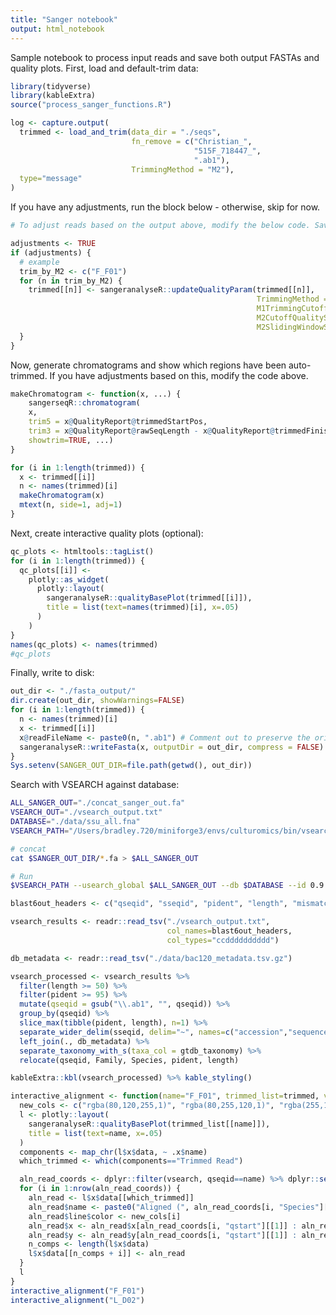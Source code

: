 ```yaml
---
title: "Sanger notebook"
output: html_notebook
---
```


Sample notebook to process input reads and save both output FASTAs and quality plots. First, load and default-trim data:

```r
library(tidyverse)
library(kableExtra)
source("process_sanger_functions.R")

log <- capture.output(
  trimmed <- load_and_trim(data_dir = "./seqs",
                           fn_remove = c("Christian_",
                                         "515F_718447_",
                                         ".ab1"),
                           TrimmingMethod = "M2"),
  type="message"
)

```

If you have any adjustments, run the block below - otherwise, skip for now.

```r

# To adjust reads based on the output above, modify the below code. Saving this as a new notebook allows you to have a record of how you adjusted trimming parameters. After you run this chunk, be sure to re-run the plots above.

adjustments <- TRUE
if (adjustments) {
  # example
  trim_by_M2 <- c("F_F01")
  for (n in trim_by_M2) {
    trimmed[[n]] <- sangeranalyseR::updateQualityParam(trimmed[[n]],
                                                       TrimmingMethod = "M2",
                                                       M1TrimmingCutoff = NULL,
                                                       M2CutoffQualityScore = 15,
                                                       M2SlidingWindowSize = 20)
  }
}
```


Now, generate chromatograms and show which regions have been auto-trimmed. If you have adjustments based on this, modify the code above.


```r
makeChromatogram <- function(x, ...) {
    sangerseqR::chromatogram(
    x,
    trim5 = x@QualityReport@trimmedStartPos,
    trim3 = x@QualityReport@rawSeqLength - x@QualityReport@trimmedFinishPos,
    showtrim=TRUE, ...)
}

for (i in 1:length(trimmed)) {
  x <- trimmed[[i]]
  n <- names(trimmed)[i]
  makeChromatogram(x)
  mtext(n, side=1, adj=1)
}

```

Next, create interactive quality plots (optional):

```r

qc_plots <- htmltools::tagList()
for (i in 1:length(trimmed)) {
  qc_plots[[i]] <- 
    plotly::as_widget(
      plotly::layout(
        sangeranalyseR::qualityBasePlot(trimmed[[i]]),
        title = list(text=names(trimmed)[i], x=.05)
      )
    )
}
names(qc_plots) <- names(trimmed)
#qc_plots

```

Finally, write to disk:

```r

out_dir <- "./fasta_output/"
dir.create(out_dir, showWarnings=FALSE)
for (i in 1:length(trimmed)) {
  n <- names(trimmed)[i]
  x <- trimmed[[i]]
  x@readFileName <- paste0(n, ".ab1") # Comment out to preserve the original names
  sangeranalyseR::writeFasta(x, outputDir = out_dir, compress = FALSE)
}
Sys.setenv(SANGER_OUT_DIR=file.path(getwd(), out_dir))
```


Search with VSEARCH against database:

```bash

ALL_SANGER_OUT="./concat_sanger_out.fa"
VSEARCH_OUT="./vsearch_output.txt"
DATABASE="./data/ssu_all.fna"
VSEARCH_PATH="/Users/bradley.720/miniforge3/envs/culturomics/bin/vsearch"

# concat
cat $SANGER_OUT_DIR/*.fa > $ALL_SANGER_OUT

# Run
$VSEARCH_PATH --usearch_global $ALL_SANGER_OUT --db $DATABASE --id 0.9 --blast6out $VSEARCH_OUT

```

```r

blast6out_headers <- c("qseqid", "sseqid", "pident", "length", "mismatch","gapopen", "qstart", "qend", "sstart", "send", "evalue", "bitscore")

vsearch_results <- readr::read_tsv("./vsearch_output.txt",
                                   col_names=blast6out_headers,
                                   col_types="ccdddddddddd")

db_metadata <- readr::read_tsv("./data/bac120_metadata.tsv.gz")

vsearch_processed <- vsearch_results %>%
  filter(length >= 50) %>%
  filter(pident >= 95) %>%
  mutate(qseqid = gsub("\\.ab1", "", qseqid)) %>%
  group_by(qseqid) %>%
  slice_max(tibble(pident, length), n=1) %>%
  separate_wider_delim(sseqid, delim="~", names=c("accession","sequence")) %>%
  left_join(., db_metadata) %>%
  separate_taxonomy_with_s(taxa_col = gtdb_taxonomy) %>%
  relocate(qseqid, Family, Species, pident, length)

kableExtra::kbl(vsearch_processed) %>% kable_styling()
```

```r

interactive_alignment <- function(name="F_F01", trimmed_list=trimmed, vsearch=vsearch_processed) {
  new_cols <- c("rgba(80,120,255,1)", "rgba(80,255,120,1)", "rgba(255,120,80)")
  l <- plotly::layout(
    sangeranalyseR::qualityBasePlot(trimmed_list[[name]]),
    title = list(text=name, x=.05)
  )
  components <- map_chr(l$x$data, ~ .x$name)
  which_trimmed <- which(components=="Trimmed Read")

  aln_read_coords <- dplyr::filter(vsearch, qseqid==name) %>% dplyr::select(Species, qstart, qend)
  for (i in 1:nrow(aln_read_coords)) {
    aln_read <- l$x$data[[which_trimmed]]
    aln_read$name <- paste0("Aligned (", aln_read_coords[i, "Species"][[1]], ")")
    aln_read$line$color <- new_cols[i]
    aln_read$x <- aln_read$x[aln_read_coords[i, "qstart"][[1]] : aln_read_coords[i, "qend"][[1]]]
    aln_read$y <- aln_read$y[aln_read_coords[i, "qstart"][[1]] : aln_read_coords[i, "qend"][[1]]]+(i*3)
    n_comps <- length(l$x$data)
    l$x$data[[n_comps + i]] <- aln_read
  }
  l
}
interactive_alignment("F_F01")
interactive_alignment("L_D02")

```
